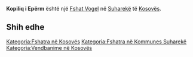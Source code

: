 {{Fshat në Kosovës
 | Emri                = Kopiliq i Epërm
| sqi_N_name = Kopiliq i Epërm
| sqi_N_FULL_NAME_RO = Kopiliq i Epërm
| sqi_N_FULL_NAME_ND_RO = Kopiliq i Eperm
| sqi_N_SORT_NAME_RG = KOPILIQIEPERM
| sqi_N_FULL_NAME_RG = Kopiliq i Epërm
| sqi_N_FULL_NAME_ND_RG = Kopiliq i Eperm
| sqi_V_name = Obiliq i Epërm
| sqi_V_FULL_NAME_RO = Obiliq i Epërm Kopiliqi i Epërm Obliqi i Sipërm
| sqi_V_FULL_NAME_ND_RO = Obiliq i Eperm Kopiliqi i Eperm Obliqi i Siperm
| sqi_V_SORT_NAME_RG = OBILIQIEPERM KOPILIQIIEPERM OBLIQIISIPERM
| sqi_V_FULL_NAME_RG = Obiliq i Epërm Kopiliqi i Epërm Obliqi i Sipërm
| sqi_V_FULL_NAME_ND_RG = Obiliq i Eperm Kopiliqi i Eperm Obliqi i Siperm
| srp_N_name = Gornji Obilić
| srp_N_FULL_NAME_RO = Gornji Obilić
| srp_N_FULL_NAME_ND_RO = Gornji Obilic
| srp_N_SORT_NAME_RG = GORNJIOBILIC
| srp_N_FULL_NAME_RG = Gornji Obilić
| srp_N_FULL_NAME_ND_RG = Gornji Obilic
| srp_NS_name = Горњи Обилић
| srp_NS_FULL_NAME_RO = Горњи Обилић
| srp_NS_FULL_NAME_ND_RO = Горњи Обилић
| srp_NS_SORT_NAME_RG = ГОРЊИОБИЛИЋ
| srp_NS_FULL_NAME_RG = Горњи Обилић
| srp_NS_FULL_NAME_ND_RG = Горњи Обилић

 | Emri (Rasa dhanore) = 
 | Figura              = 
 | Shteti              = Kosovo
 | Komuna              = Suharekë
 | Kodi postar         = 
 | Sipërfaqja          = 

 | Popullsia           = 

 | Regj. i popullsisë  = 
 | Dend. e popullsisë  = 
 | Faqja zyrtare       = 
 <!--- Koordinatat ----> 
 | Gjerësia            = 42.721111
 | Gjatësia            = 20.696389
 | Lartësia            = 
}}
'''Kopiliq i Epërm''' është një [[Fshat Vogel]] në [[Suharekë]] të [[Kosovës]].

<!-- == Gjeografia == -->
<!-- == Historia == -->
<!-- == Demografia == -->
== Shih edhe ==
{{Komuna Suharekë}}
{{Kosovo-Administrata-Cung}}

[[Kategoria:Fshatra në Kosovës]]
[[Kategoria:Fshatra në Kommunes Suharekë]]
[[Kategoria:Vendbanime në Kosovës]]
